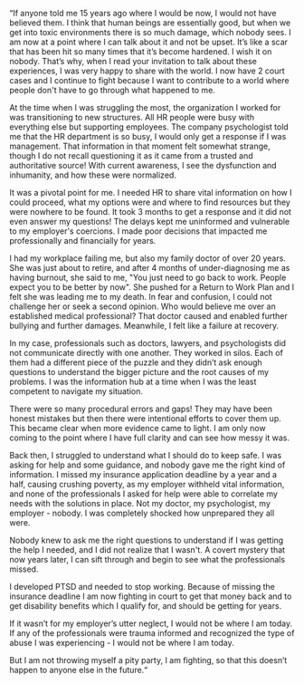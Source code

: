 “If anyone told me 15 years ago where I would be now, I would not have believed them. I think that human beings are essentially good, but when we get into toxic environments there is so much damage, which nobody sees. I am now at a point where I can talk about it and not be upset. It’s like a scar that has been hit so many times that it’s become hardened. I wish it on nobody. That’s why, when I read your invitation to talk about these experiences, I was very happy to share with the world. I now have 2 court cases and I continue to fight because I want to contribute to a world where people don't have to go through what happened to me.

At the time when I was struggling the most, the organization I worked for was transitioning to new structures. All HR people were busy with everything else but supporting employees. The company psychologist told me that the HR department is so busy, I would only get a response if I was management. That information in that moment felt somewhat strange, though I do not recall questioning it as it came from a trusted and authoritative source!  With current awareness, I see the dysfunction and inhumanity, and how these were normalized. 

It was a pivotal point for me.  I needed HR to share vital information on how I could proceed, what my options were and where to find resources but they were nowhere to be found.  It took 3 months to get a response and it did not even answer my questions! The delays kept me uninformed and vulnerable to my employer's coercions. I made poor decisions that impacted me professionally and financially for years.

I had my workplace failing me, but also my family doctor of over 20 years.  She was just about to retire, and after 4 months of under-diagnosing me as having burnout, she said to me, "You just need to go back to work.  People expect you to be better by now".  She pushed for a Return to Work Plan and I felt she was leading me to my death. In fear and confusion, I could not challenge her or seek a second opinion. Who would believe me over an established medical professional?  That doctor caused and enabled further bullying and further damages. Meanwhile, I felt like a failure at recovery.

In my case, professionals such as doctors, lawyers, and psychologists did not communicate directly with one another.  They worked in silos. Each of them had a different piece of the puzzle and they didn’t ask enough questions to understand the bigger picture and the root causes of my problems.  I was the information hub at a time when I was the least competent to navigate my situation.

There were so many procedural errors and gaps! They may have been honest mistakes but then there were intentional efforts to cover them up. This became clear when more evidence came to light. I am only now coming to the point where I have full clarity and can see how messy it was.

Back then, I struggled to understand what I should do to keep safe. I was asking for help and some guidance, and nobody gave me the right kind of information.  I missed my insurance application deadline by a year and a half, causing crushing poverty, as my employer withheld vital information, and none of the professionals I asked for help were able to correlate my needs with the solutions in place. Not my doctor, my psychologist, my employer - nobody.  I was completely shocked how unprepared they all were.

Nobody knew to ask me the right questions to understand if I was getting the help I needed, and I did not realize that I wasn't.  A covert mystery that now years later, I can sift through and begin to see what the professionals missed.

I developed PTSD and needed to stop working. Because of missing the insurance  deadline I am now fighting in court to get that money back and to get disability  benefits which I qualify for, and should be getting for years.

If it wasn’t for my  employer’s utter neglect, I would not be where I am today. If any of the  professionals were trauma informed and recognized the type of abuse I was  experiencing - I would not be where I am today.

But I am not throwing myself a pity party, I am fighting, so that this doesn’t  happen to anyone else in the future.“
